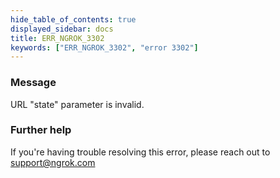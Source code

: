 ```yaml
---
hide_table_of_contents: true
displayed_sidebar: docs
title: ERR_NGROK_3302
keywords: ["ERR_NGROK_3302", "error 3302"]
---
```


### Message

URL "state" parameter is invalid.

### Further help

If you're having trouble resolving this error, please reach out to [support@ngrok.com](mailto:support@ngrok.com?subject=Help%20with%20ERR_NGROK_3302)
